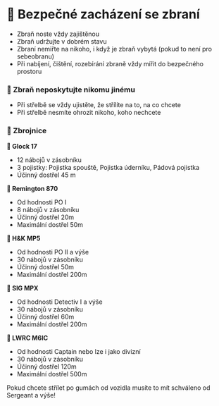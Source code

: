 
# 🔫 Bezpečné zacházení se zbraní

- Zbraň noste vždy zajištěnou
- Zbraň udržujte v dobrém stavu
- Zbraní nemiřte na nikoho, i když je zbraň vybytá (pokud to není pro sebeobranu)
- Při nabíjení, čištění, rozebírání zbraně vždy mířit do bezpečného prostoru

### 🔫 Zbraň neposkytujte nikomu jinému

- Při střelbě se vždy ujistěte, že střílíte na to, na co chcete
- Při střelbě nesmíte ohrozit nikoho, koho nechcete

### 🦾 Zbrojnice

**🔫 Glock 17**

- 12 nábojů v zásobníku
- 3 pojistky: Pojistka spouště, Pojistka úderníku, Pádová pojistka
- Účinný dostřel 45 m

**🔫 Remington 870**

- Od hodnosti PO I
- 8 nábojů v zásobníku
- Účinný dostřel 20m
- Maximální dostřel 50m

**🔫 H&K MP5**

- Od hodnosti PO II a výše
- 30 nábojů v zásobníku
- Účinný dostřel 50m
- Maximální dostřel 200m

**🔫 SIG MPX**

- Od hodnosti Detectiv I a výše
- 30 nábojů v zásobníku
- Účinný dostřel 60m
- Maximální dostřel 200m

**🔫 LWRC M6IC**

- Od hodnosti Captain nebo lze i jako divizní
- 30 nábojů v zásobníku
- Účinný dostřel 120m
- Maximální dostřel 500m

<Callout type="warning" emoji="⚠️">
  Pokud chcete střílet po gumách od vozidla musíte to mít schváleno od Sergeant
  a výše!
</Callout>

